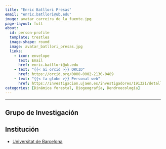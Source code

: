 ```yaml
---
title: "Enric Batllori Presas"
email: "enric.batllori@ub.edu"  
image: avatar_carreira_de_la_fuente.jpg
page-layout: full
about: 
  id: person-profile
  template: trestles
  image-shape: round
  image: avatar_batllori_presas.jpg
  links:
    - icon: envelope
      text: Email
      href: enric.batllori@ub.edu
    - text: "{{< ai orcid >}} ORCID"
      href: https://orcid.org/0000-0002-2130-0489
    - text: "{{< fa globe >}} Personal web"
      href: https://investigacion.ujaen.es/investigadores/191321/detalle
categories: [Dinámica forestal, Biogeografía, Dendroecología]
---
```

 
<hr>

:::{#person-profile}

## Grupo de Investigación

## Institución
- [Universitat de Barcelona](https://web.ub.edu/es/)

:::
